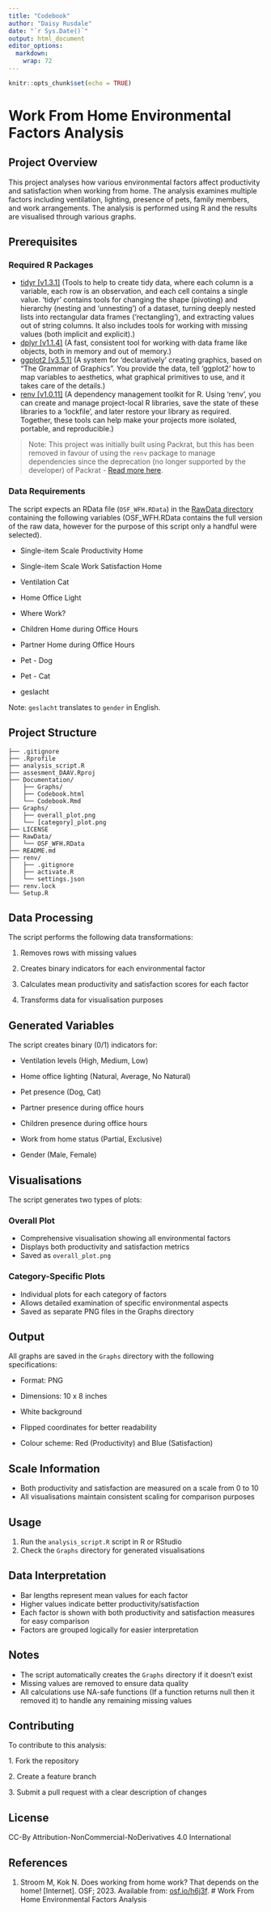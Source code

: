 ```yaml
---
title: "Codebook"
author: "Daisy Rusdale"
date: "`r Sys.Date()`"
output: html_document
editor_options: 
  markdown: 
    wrap: 72
---
```


```r
knitr::opts_chunk$set(echo = TRUE)
```

# Work From Home Environmental Factors Analysis

## Project Overview

This project analyses how various environmental factors affect
productivity and satisfaction when working from home. The analysis
examines multiple factors including ventilation, lighting, presence of
pets, family members, and work arrangements. The analysis is performed
using R and the results are visualised through various graphs.

## Prerequisites

### Required R Packages

-   [tidyr [v1.3.1]](https://cran.r-project.org/package=tidyr) (Tools to
    help to create tidy data, where each column is a variable, each row
    is an observation, and each cell contains a single value. 'tidyr'
    contains tools for changing the shape (pivoting) and hierarchy
    (nesting and 'unnesting') of a dataset, turning deeply nested lists
    into rectangular data frames ('rectangling'), and extracting values
    out of string columns. It also includes tools for working with
    missing values (both implicit and explicit).)
-   [dplyr [v1.1.4]](https://cran.r-project.org/package=dplyr) (A fast,
    consistent tool for working with data frame like objects, both in
    memory and out of memory.)
-   [ggplot2 [v3.5.1]](https://cran.r-project.org/package=ggplot2) (A
    system for 'declaratively' creating graphics, based on "The Grammar
    of Graphics". You provide the data, tell 'ggplot2' how to map
    variables to aesthetics, what graphical primitives to use, and it
    takes care of the details.)
-   [renv [v1.0.11]](https://cran.r-project.org/package=renv) (A
    dependency management toolkit for R. Using 'renv', you can create
    and manage project-local R libraries, save the state of these
    libraries to a 'lockfile', and later restore your library as
    required. Together, these tools can help make your projects more
    isolated, portable, and reproducible.)

> Note: This project was initially built using Packrat, but this has
> been removed in favour of using the `renv` package to manage
> dependencies since the deprecation (no longer supported by the
> developer) of Packrat - [Read more
> here](https://cran.r-project.org/web/packages/packrat/readme/README.html).

### Data Requirements

The script expects an RData file (`OSF_WFH.RData`) in the [RawData
directory](https://github.com/drusdale/Assesment-DAAV/tree/main/RawData)
containing the following variables (OSF_WFH.RData contains the full
version of the raw data, however for the purpose of this script only a
handful were selected).

-   Single-item Scale Productivity Home

-   Single-item Scale Work Satisfaction Home

-   Ventilation Cat

-   Home Office Light

-   Where Work?

-   Children Home during Office Hours

-   Partner Home during Office Hours

-   Pet - Dog

-   Pet - Cat

-   geslacht

Note: `geslacht` translates to `gender` in English.

## Project Structure

```         
├── .gitignore
├── .Rprofile
├── analysis_script.R
├── assesment_DAAV.Rproj
├── Documentation/
│   ├── Graphs/
│   ├── Codebook.html
│   └── Codebook.Rmd
├── Graphs/
│   ├── overall_plot.png
│   └── [category]_plot.png
├── LICENSE
├── RawData/
│   └── OSF_WFH.RData
├── README.md
├── renv/
│   ├── .gitignore
│   ├── activate.R
│   └── settings.json
├── renv.lock
└── Setup.R
```

## Data Processing

The script performs the following data transformations:

 1. Removes rows with missing values

2.  Creates binary indicators for each environmental factor

3.  Calculates mean productivity and satisfaction scores for each factor

4.  Transforms data for visualisation purposes

## Generated Variables

The script creates binary (0/1) indicators for:

-   Ventilation levels (High, Medium, Low)

-   Home office lighting (Natural, Average, No Natural)

-   Pet presence (Dog, Cat)

-   Partner presence during office hours

-   Children presence during office hours

-   Work from home status (Partial, Exclusive)

-   Gender (Male, Female)

## Visualisations

The script generates two types of plots:

### Overall Plot

-   Comprehensive visualisation showing all environmental factors
-   Displays both productivity and satisfaction metrics
-   Saved as `overall_plot.png`

### Category-Specific Plots

-   Individual plots for each category of factors
-   Allows detailed examination of specific environmental aspects
-   Saved as separate PNG files in the Graphs directory

## Output

All graphs are saved in the `Graphs` directory with the following
specifications:

-   Format: PNG

-   Dimensions: 10 x 8 inches

-   White background

-   Flipped coordinates for better readability

-    Colour scheme: Red (Productivity) and Blue (Satisfaction)

## Scale Information

-   Both productivity and satisfaction are measured on a scale from 0 to
    10
-   All visualisations maintain consistent scaling for comparison
    purposes

## Usage

1.  Run the `analysis_script.R` script in R or RStudio
2.  Check the `Graphs` directory for generated visualisations

## Data Interpretation

-   Bar lengths represent mean values for each factor
-   Higher values indicate better productivity/satisfaction
-   Each factor is shown with both productivity and satisfaction
    measures for easy comparison
-   Factors are grouped logically for easier interpretation

## Notes

-   The script automatically creates the `Graphs` directory if it
    doesn't exist
-   Missing values are removed to ensure data quality
-   All calculations use NA-safe functions (If a function returns null
    then it removed it) to handle any remaining missing values

## Contributing

To contribute to this analysis:

1\. Fork the repository

2\. Create a feature branch

3\. Submit a pull request with a clear description of changes

## License

CC-By Attribution-NonCommercial-NoDerivatives 4.0 International

## References

1.  Stroom M, Kok N. Does working from home work? That depends on the
    home! [Internet]. OSF; 2023. Available from:
    [osf.io/h6j3f](https://osf.io/h6j3f). \# Work From Home
    Environmental Factors Analysis
